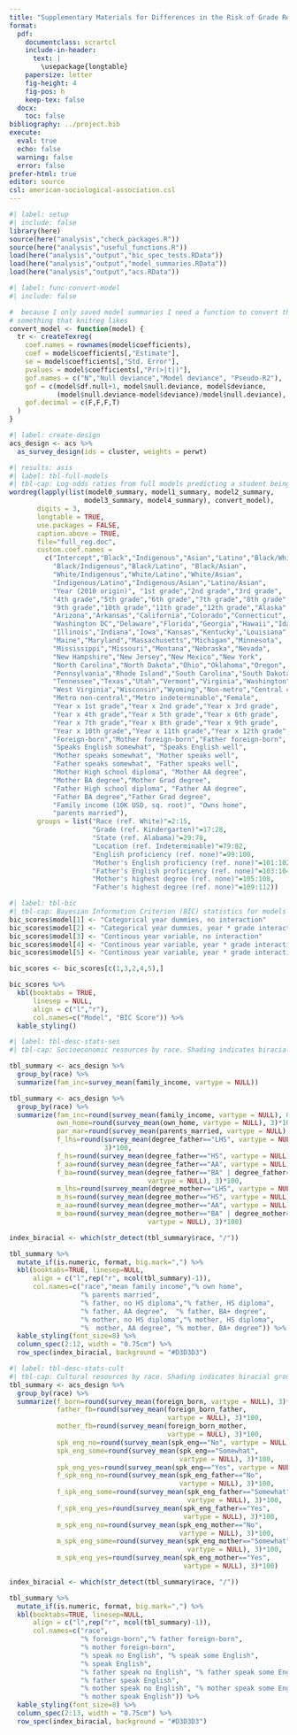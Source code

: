 ```yaml
---
title: "Supplementary Materials for Differences in the Risk of Grade Retention for Biracial and Monoracial Students in the US, 2010-2019"
format:
  pdf:
    documentclass: scrartcl
    include-in-header: 
      text: |
        \usepackage{longtable}
    papersize: letter
    fig-height: 4
    fig-pos: h
    keep-tex: false
  docx:
    toc: false
bibliography: ../project.bib
execute: 
  eval: true
  echo: false
  warning: false
  error: false
prefer-html: true
editor: source
csl: american-sociological-association.csl
---
```


```r
#| label: setup
#| include: false
library(here)
source(here("analysis","check_packages.R"))
source(here("analysis","useful_functions.R"))
load(here("analysis","output","bic_spec_tests.RData"))
load(here("analysis","output","model_summaries.RData"))
load(here("analysis","output","acs.RData"))
```

```r
#| label: func-convert-model
#| include: false

#  because I only saved model summaries I need a function to convert this to 
# something that knitreg likes
convert_model <- function(model) {
  tr <- createTexreg(
    coef.names = rownames(model$coefficients),
    coef = model$coefficients[,"Estimate"], 
    se = model$coefficients[,"Std. Error"], 
    pvalues = model$coefficients[,"Pr(>|t|)"],
    gof.names = c("N","Null deviance","Model deviance", "Pseudo-R2"), 
    gof = c(model$df.null+1, model$null.deviance, model$deviance, 
            (model$null.deviance-model$deviance)/model$null.deviance), 
    gof.decimal = c(F,F,F,T)
  )
}
```

```r
#| label: create-design
acs_design <- acs %>%
  as_survey_design(ids = cluster, weights = perwt)
```

```r
#| results: asis
#| label: tbl-full-models
#| tbl-cap: Log-odds ratios from full models predicting a student being clearly behind expected grade. All models used sample weights and adjust for design effects from sample weight variance and clustering of students within the same household.
wordreg(lapply(list(model0_summary, model1_summary, model2_summary, 
                   model3_summary, model4_summary), convert_model),
       digits = 3,
       longtable = TRUE,
       use.packages = FALSE,
       caption.above = TRUE,
       file="full_reg.doc",
       custom.coef.names = 
         c("Intercept","Black","Indigenous","Asian","Latino","Black/White",
           "Black/Indigenous","Black/Latino", "Black/Asian",
           "White/Indigenous","White/Latino","White/Asian",
           "Indigenous/Latino","Indigenous/Asian","Latino/Asian",
           "Year (2010 origin)", "1st grade","2nd grade","3rd grade",
           "4th grade","5th grade","6th grade","7th grade","8th grade",
           "9th grade","10th grade","11th grade","12th grade","Alaska",
           "Arizona","Arkansas","California","Colorado","Connecticut",
           "Washington DC","Delaware","Florida","Georgia","Hawaii","Idaho",
           "Illinois","Indiana","Iowa","Kansas","Kentucky","Louisiana",
           "Maine","Maryland","Massachusetts","Michigan","Minnesota",
           "Mississippi","Missouri","Montana","Nebraska","Nevada",
           "New Hampshire","New Jersey","New Mexico","New York",
           "North Carolina","North Dakota","Ohio","Oklahoma","Oregon",
           "Pennsylvania","Rhode Island","South Carolina","South Dakota",
           "Tennessee","Texas","Utah","Vermont","Virginia","Washington",
           "West Virginia","Wisconsin","Wyoming","Non-metro","Central city",
           "Metro non-central","Metro indeterminable","Female",
           "Year x 1st grade","Year x 2nd grade","Year x 3rd grade",
           "Year x 4th grade","Year x 5th grade","Year x 6th grade",
           "Year x 7th grade","Year x 8th grade","Year x 9th grade",
           "Year x 10th grade","Year x 11th grade","Year x 12th grade",
           "Foreign-born","Mother foreign-born","Father foreign-born",
           "Speaks English somewhat", "Speaks English well", 
           "Mother speaks somewhat", "Mother speaks well",
           "Father speaks somewhat", "Father speaks well",
           "Mother High school diploma", "Mother AA degree", 
           "Mother BA degree","Mother Grad degree",
           "Father High school diploma", "Father AA degree", 
           "Father BA degree","Father Grad degree",
           "Family income (10K USD, sq. root)", "Owns home",
           "parents married"),
       groups = list("Race (ref. White)"=2:15, 
                     "Grade (ref. Kindergarten)"=17:28,
                     "State (ref. Alabama)"=29:78,
                     "Location (ref. Indeterminable)"=79:82,
                     "English proficiency (ref. none)"=99:100,
                     "Mother's English proficiency (ref. none)"=101:102,
                     "Father's English proficiency (ref. none)"=103:104,
                     "Mother's highest degree (ref. none)"=105:108,
                     "Father's highest degree (ref. none)"=109:112))
```

```r
#| label: tbl-bic
#| tbl-cap: Bayesian Information Criterion (BIC) statistics for models accounting for change over time using different specifications. All models also include categorical dummy variables for race, grade, state, and location.
bic_scores$model[1] <- "Categorical year dummies, no interaction"
bic_scores$model[2] <- "Categorical year dummies, year * grade interaction"
bic_scores$model[3] <- "Continous year variable, no interaction"
bic_scores$model[4] <- "Continous year variable, year * grade interaction"
bic_scores$model[5] <- "Continous year variable, year * grade interaction + year * state interaction"

bic_scores <- bic_scores[c(1,3,2,4,5),]

bic_scores %>%
  kbl(booktabs = TRUE,
      linesep = NULL,
      align = c("l","r"),
      col.names=c("Model", "BIC Score")) %>%
  kable_styling()
```

```r
#| label: tbl-desc-stats-ses
#| tbl-cap: Socioeconomic resources by race. Shading indicates biracial group. All results apply survey weights.

tbl_summary <- acs_design %>%
  group_by(race) %>%
  summarize(fam_inc=survey_mean(family_income, vartype = NULL))

tbl_summary <- acs_design %>%
  group_by(race) %>%
  summarize(fam_inc=round(survey_mean(family_income, vartype = NULL), 0),
            own_home=round(survey_mean(own_home, vartype = NULL), 3)*100,
            par_mar=round(survey_mean(parents_married, vartype = NULL), 3)*100,
            f_lhs=round(survey_mean(degree_father=="LHS", vartype = NULL), 
                        3)*100,
            f_hs=round(survey_mean(degree_father=="HS", vartype = NULL), 3)*100,
            f_aa=round(survey_mean(degree_father=="AA", vartype = NULL), 3)*100,
            f_ba=round(survey_mean(degree_father=="BA" | degree_father=="G", 
                                   vartype = NULL), 3)*100,
            m_lhs=round(survey_mean(degree_mother=="LHS", vartype = NULL), 3)*100,
            m_hs=round(survey_mean(degree_mother=="HS", vartype = NULL), 3)*100,
            m_aa=round(survey_mean(degree_mother=="AA", vartype = NULL), 3)*100,
            m_ba=round(survey_mean(degree_mother=="BA" | degree_mother=="G", 
                                   vartype = NULL), 3)*100)

index_biracial <- which(str_detect(tbl_summary$race, "/"))

tbl_summary %>%
  mutate_if(is.numeric, format, big.mark=",") %>%
  kbl(booktabs=TRUE, linesep=NULL,
      align = c("l",rep("r", ncol(tbl_summary)-1)),
      col.names=c("race","mean family income","% own home",
                  "% parents married",
                  "% father, no HS diploma","% father, HS diploma",
                  "% father, AA degree",  "% father, BA+ degree",
                  "% mother, no HS diploma","% mother, HS diploma", 
                  "%  mother, AA degree", "% mother, BA+ degree")) %>%
  kable_styling(font_size=8) %>%
  column_spec(2:12, width = "0.75cm") %>%
  row_spec(index_biracial, background = "#D3D3D3")
```

```r
#| label: tbl-desc-stats-cult
#| tbl-cap: Cultural resources by race. Shading indicates biracial group. All results apply survey weights.
tbl_summary <- acs_design %>%
  group_by(race) %>%
  summarize(f_born=round(survey_mean(foreign_born, vartype = NULL), 3)*100,
            father_fb=round(survey_mean(foreign_born_father, 
                                        vartype = NULL), 3)*100,
            mother_fb=round(survey_mean(foreign_born_mother, 
                                        vartype = NULL), 3)*100,
            spk_eng_no=round(survey_mean(spk_eng=="No", vartype = NULL), 3)*100,
            spk_eng_some=round(survey_mean(spk_eng=="Somewhat", 
                                           vartype = NULL), 3)*100,
            spk_eng_yes=round(survey_mean(spk_eng=="Yes", vartype = NULL), 3)*100,
            f_spk_eng_no=round(survey_mean(spk_eng_father=="No", 
                                           vartype = NULL), 3)*100,
            f_spk_eng_some=round(survey_mean(spk_eng_father=="Somewhat", 
                                             vartype = NULL), 3)*100,
            f_spk_eng_yes=round(survey_mean(spk_eng_father=="Yes", 
                                            vartype = NULL), 3)*100,
            m_spk_eng_no=round(survey_mean(spk_eng_mother=="No", 
                                           vartype = NULL), 3)*100,
            m_spk_eng_some=round(survey_mean(spk_eng_mother=="Somewhat", 
                                             vartype = NULL), 3)*100,
            m_spk_eng_yes=round(survey_mean(spk_eng_mother=="Yes", 
                                            vartype = NULL), 3)*100)

index_biracial <- which(str_detect(tbl_summary$race, "/"))

tbl_summary %>%
  mutate_if(is.numeric, format, big.mark=",") %>%
  kbl(booktabs=TRUE, linesep=NULL,
      align = c("l",rep("r", ncol(tbl_summary)-1)),
      col.names=c("race",
                  "% foreign-born","% father foreign-born",
                  "% mother foreign-born",
                  "% speak no English", "% speak some English", 
                  "% speak English",
                  "% father speak no English", "% father speak some English", 
                  "% father speak English",
                  "% mother speak no English", "% mother speak some English",
                  "% mother speak English")) %>%
  kable_styling(font_size=8) %>%
  column_spec(2:13, width = "0.75cm") %>%
  row_spec(index_biracial, background = "#D3D3D3")
```

